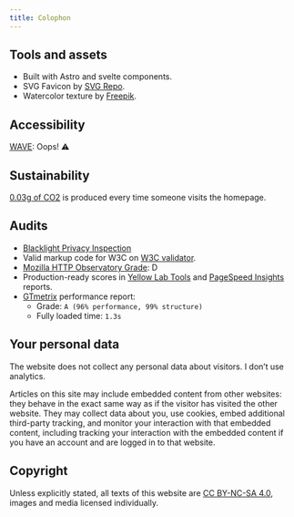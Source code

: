 ```yaml
---
title: Colophon
---
```


## Tools and assets

- Built with Astro and svelte components.
- SVG Favicon by
  [SVG Repo](https://www.svgrepo.com/svg/126349/bird-with-bow-tie?edit=true).
- Watercolor texture by
  [Freepik](https://www.freepik.com/free-vector/pastel-watercolor-painted-background_13962241.htm).

## Accessibility

[WAVE](https://wave.webaim.org/): Oops! ⚠️

## Sustainability

[0.03g of CO2](https://www.websitecarbon.com/) is produced every time someone
visits the homepage.

## Audits

- [Blacklight Privacy Inspection](https://themarkup.org/blacklight)
- Valid markup code for W3C on [W3C validator](https://validator.w3.org/nu/).
- [Mozilla HTTP Observatory Grade](https://observatory.mozilla.org): D
- Production-ready scores in [Yellow Lab Tools](https://yellowlab.tools) and
  [PageSpeed Insights](https://pagespeed.web.dev) reports.
- [GTmetrix](https://gtmetrix.com) performance report:
  - Grade: `A (96% performance, 99% structure)`
  - Fully loaded time: `1.3s`

## Your personal data

The website does not collect any personal data about visitors. I don’t use
analytics.

Articles on this site may include embedded content from other websites: they
behave in the exact same way as if the visitor has visited the other website.
They may collect data about you, use cookies, embed additional third-party
tracking, and monitor your interaction with that embedded content, including
tracking your interaction with the embedded content if you have an account and
are logged in to that website.

## Copyright

Unless explicitly stated, all texts of this website are
[CC BY-NC-SA 4.0](https://creativecommons.org/licenses/by-nc-sa/4.0/), images
and media licensed individually.
